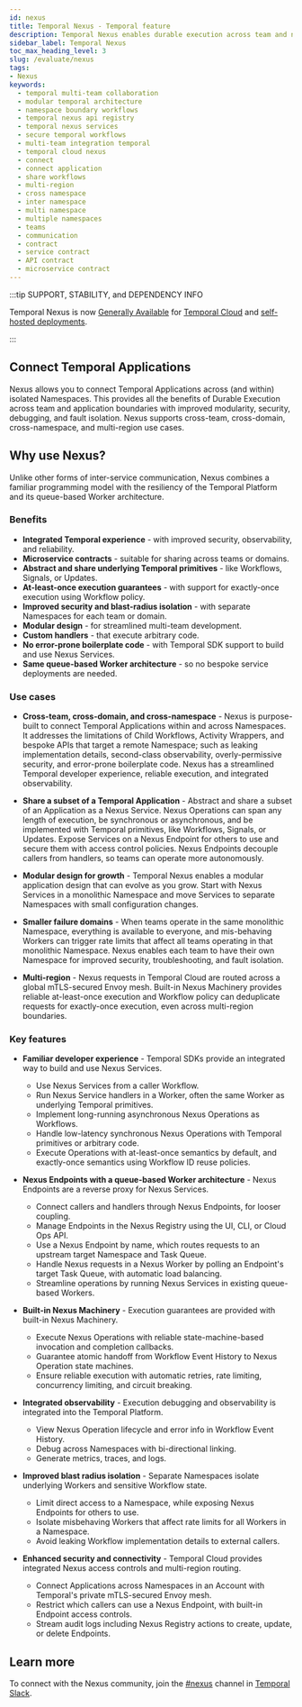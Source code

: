 ```yaml
---
id: nexus
title: Temporal Nexus - Temporal feature
description: Temporal Nexus enables durable execution across team and namespace boundaries and promotes a modular architecture that enables each team to have its own namespace for improved security, troubleshooting, and blast radius isolation.
sidebar_label: Temporal Nexus
toc_max_heading_level: 3
slug: /evaluate/nexus
tags:
- Nexus
keywords:
  - temporal multi-team collaboration
  - modular temporal architecture
  - namespace boundary workflows
  - temporal nexus api registry
  - temporal nexus services
  - secure temporal workflows
  - multi-team integration temporal
  - temporal cloud nexus
  - connect
  - connect application
  - share workflows
  - multi-region
  - cross namespace
  - inter namespace
  - multi namespace
  - multiple namespaces
  - teams
  - communication
  - contract
  - service contract
  - API contract
  - microservice contract
---
```



:::tip SUPPORT, STABILITY, and DEPENDENCY INFO

Temporal Nexus is now [Generally Available](/evaluate/development-production-features/release-stages#general-availability) for [Temporal Cloud](/cloud/nexus) and [self-hosted deployments](/production-deployment/self-hosted-guide/nexus).

:::

## Connect Temporal Applications

Nexus allows you to connect Temporal Applications across (and within) isolated Namespaces.
This provides all the benefits of Durable Execution across team and application boundaries with improved modularity, security, debugging, and fault isolation.
Nexus supports cross-team, cross-domain, cross-namespace, and multi-region use cases.

## Why use Nexus?

Unlike other forms of inter-service communication, Nexus combines a familiar programming model with the resiliency of the Temporal Platform and its queue-based Worker architecture.

### Benefits

- **Integrated Temporal experience** \- with improved security, observability, and reliability.
- **Microservice contracts** \- suitable for sharing across teams or domains.
- **Abstract and share underlying Temporal primitives** \- like Workflows, Signals, or Updates.
- **At-least-once execution guarantees** \- with support for exactly-once execution using Workflow policy.
- **Improved security and blast-radius isolation** \- with separate Namespaces for each team or domain.
- **Modular design** \- for streamlined multi-team development.
- **Custom handlers** \- that execute arbitrary code.
- **No error-prone boilerplate code** \- with Temporal SDK support to build and use Nexus Services.
- **Same queue-based Worker architecture** \- so no bespoke service deployments are needed.

### Use cases

- **Cross-team, cross-domain, and cross-namespace** \-
  Nexus is purpose-built to connect Temporal Applications within and across Namespaces.
  It addresses the limitations of Child Workflows, Activity Wrappers, and bespoke APIs that target a remote Namespace; such as leaking implementation details, second-class observability, overly-permissive security, and error-prone boilerplate code.
  Nexus has a streamlined Temporal developer experience, reliable execution, and integrated observability.

- **Share a subset of a Temporal Application** \-
  Abstract and share a subset of an Application as a Nexus Service.
  Nexus Operations can span any length of execution, be synchronous or asynchronous, and be implemented with Temporal primitives, like Workflows, Signals, or Updates.
  Expose Services on a Nexus Endpoint for others to use and secure them with access control policies.
  Nexus Endpoints decouple callers from handlers, so teams can operate more autonomously.

- **Modular design for growth** \-
  Temporal Nexus enables a modular application design that can evolve as you grow.
  Start with Nexus Services in a monolithic Namespace and move Services to separate Namespaces with small configuration changes.

- **Smaller failure domains** \- When teams operate in the same monolithic Namespace, everything is available to everyone, and mis-behaving Workers can trigger rate limits that affect all teams operating in that monolithic Namespace.
  Nexus enables each team to have their own Namespace for improved security, troubleshooting, and fault isolation.

- **Multi-region** \-
  Nexus requests in Temporal Cloud are routed across a global mTLS-secured Envoy mesh.
  Built-in Nexus Machinery provides reliable at-least-once execution and Workflow policy can deduplicate requests for exactly-once execution, even across multi-region boundaries.

### Key features

- **Familiar developer experience** \-
  Temporal SDKs provide an integrated way to build and use Nexus Services.
  - Use Nexus Services from a caller Workflow.
  - Run Nexus Service handlers in a Worker, often the same Worker as underlying Temporal primitives.
  - Implement long-running asynchronous Nexus Operations as Workflows.
  - Handle low-latency synchronous Nexus Operations with Temporal primitives or arbitrary code.
  - Execute Operations with at-least-once semantics by default, and exactly-once semantics using Workflow ID reuse policies.

- **Nexus Endpoints with a queue-based Worker architecture** \- Nexus Endpoints are a reverse proxy for Nexus Services.
  - Connect callers and handlers through Nexus Endpoints, for looser coupling.
  - Manage Endpoints in the Nexus Registry using the UI, CLI, or Cloud Ops API.
  - Use a Nexus Endpoint by name, which routes requests to an upstream target Namespace and Task Queue.
  - Handle Nexus requests in a Nexus Worker by polling an Endpoint's target Task Queue, with automatic load balancing.
  - Streamline operations by running Nexus Services in existing queue-based Workers.

- **Built-in Nexus Machinery** \-
  Execution guarantees are provided with built-in Nexus Machinery.
  - Execute Nexus Operations with reliable state-machine-based invocation and completion callbacks.
  - Guarantee atomic handoff from Workflow Event History to Nexus Operation state machines.
  - Ensure reliable execution with automatic retries, rate limiting, concurrency limiting, and circuit breaking.

- **Integrated observability** \-
  Execution debugging and observability is integrated into the Temporal Platform.
  - View Nexus Operation lifecycle and error info in Workflow Event History.
  - Debug across Namespaces with bi-directional linking.
  - Generate metrics, traces, and logs.

- **Improved blast radius isolation** \-
  Separate Namespaces isolate underlying Workers and sensitive Workflow state.
  - Limit direct access to a Namespace, while exposing Nexus Endpoints for others to use.
  - Isolate misbehaving Workers that affect rate limits for all Workers in a Namespace.
  - Avoid leaking Workflow implementation details to external callers.

- **Enhanced security and connectivity** \-
  Temporal Cloud provides integrated Nexus access controls and multi-region routing.
  - Connect Applications across Namespaces in an Account with Temporal's private mTLS-secured Envoy mesh.
  - Restrict which callers can use a Nexus Endpoint, with built-in Endpoint access controls.
  - Stream audit logs including Nexus Registry actions to create, update, or delete Endpoints.

## Learn more

To connect with the Nexus community, join the [#nexus](https://temporalio.slack.com/archives/C07LQN0JK9B) channel in [Temporal Slack](https://t.mp/slack).

<RelatedReadContainer>
  <RelatedReadItem path="https://youtu.be/qqc2vsv1mrU?feature=shared&t=2082" text="Nexus keynote & demo - Replay video" archetype="replay-talk" />
  <RelatedReadItem path="https://www.youtube.com/watch?v=izR9dQ_eIe4" text="Nexus deep dive - Replay video" archetype="replay-talk" />
  <RelatedReadItem path="/nexus" text="Nexus concepts and getting started" archetype="encyclopedia" />
  <RelatedReadItem path="/develop/go/nexus" text="Go SDK - Nexus quick start and code sample" archetype="feature-guide" />
  <RelatedReadItem path="/develop/java/nexus" text="Java SDK - Nexus quick start and code sample" archetype="feature-guide" />
  <RelatedReadItem path="/cloud/nexus" text="Production deployment in Temporal Cloud" archetype="feature-guide" />
  <RelatedReadItem path="/production-deployment/self-hosted-guide/nexus" text="Self-hosted deployment" archetype="feature-guide" />
</RelatedReadContainer>
